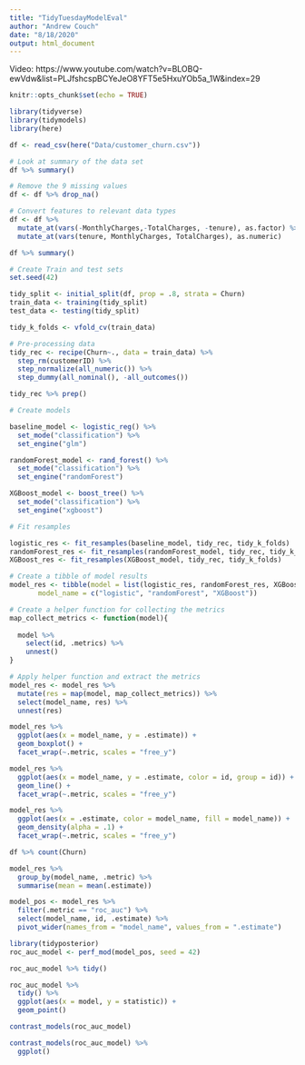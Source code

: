```yaml
---
title: "TidyTuesdayModelEval"
author: "Andrew Couch"
date: "8/18/2020"
output: html_document
---
```


Video: https://www.youtube.com/watch?v=BLOBQ-ewVdw&list=PLJfshcspBCYeJeO8YFT5e5HxuYOb5a_1W&index=29

```r
knitr::opts_chunk$set(echo = TRUE)
```

```r
library(tidyverse)
library(tidymodels)
library(here)

df <- read_csv(here("Data/customer_churn.csv"))
```

```r
# Look at summary of the data set 
df %>% summary()

# Remove the 9 missing values 
df <- df %>% drop_na()
```




```r
# Convert features to relevant data types 
df <- df %>% 
  mutate_at(vars(-MonthlyCharges,-TotalCharges, -tenure), as.factor) %>%
  mutate_at(vars(tenure, MonthlyCharges, TotalCharges), as.numeric)

df %>% summary()
```

```r
# Create Train and test sets
set.seed(42)

tidy_split <- initial_split(df, prop = .8, strata = Churn)
train_data <- training(tidy_split)
test_data <- testing(tidy_split)

tidy_k_folds <- vfold_cv(train_data)

```



```r
# Pre-processing data 
tidy_rec <- recipe(Churn~., data = train_data) %>% 
  step_rm(customerID) %>% 
  step_normalize(all_numeric()) %>% 
  step_dummy(all_nominal(), -all_outcomes())

tidy_rec %>% prep()

```


```r
# Create models 

baseline_model <- logistic_reg() %>% 
  set_mode("classification") %>% 
  set_engine("glm")

randomForest_model <- rand_forest() %>% 
  set_mode("classification") %>% 
  set_engine("randomForest")

XGBoost_model <- boost_tree() %>% 
  set_mode("classification") %>% 
  set_engine("xgboost")

```



```r
# Fit resamples

logistic_res <- fit_resamples(baseline_model, tidy_rec, tidy_k_folds)
randomForest_res <- fit_resamples(randomForest_model, tidy_rec, tidy_k_folds)
XGBoost_res <- fit_resamples(XGBoost_model, tidy_rec, tidy_k_folds)


```


```r
# Create a tibble of model results 
model_res <- tibble(model = list(logistic_res, randomForest_res, XGBoost_res),
       model_name = c("logistic", "randomForest", "XGBoost"))

# Create a helper function for collecting the metrics 
map_collect_metrics <- function(model){
  
  model %>% 
    select(id, .metrics) %>% 
    unnest()
}

# Apply helper function and extract the metrics 
model_res <- model_res %>% 
  mutate(res = map(model, map_collect_metrics)) %>% 
  select(model_name, res) %>% 
  unnest(res)
```

```r
model_res %>% 
  ggplot(aes(x = model_name, y = .estimate)) + 
  geom_boxplot() + 
  facet_wrap(~.metric, scales = "free_y")
```

```r
model_res %>% 
  ggplot(aes(x = model_name, y = .estimate, color = id, group = id)) + 
  geom_line() + 
  facet_wrap(~.metric, scales = "free_y")
```

```r
model_res %>% 
  ggplot(aes(x = .estimate, color = model_name, fill = model_name)) + 
  geom_density(alpha = .1) + 
  facet_wrap(~.metric, scales = "free_y")
```

```r
df %>% count(Churn)
```

```r
model_res %>% 
  group_by(model_name, .metric) %>% 
  summarise(mean = mean(.estimate))
```
```r
model_pos <- model_res %>% 
  filter(.metric == "roc_auc") %>% 
  select(model_name, id, .estimate) %>% 
  pivot_wider(names_from = "model_name", values_from = ".estimate")
```

```r
library(tidyposterior)
roc_auc_model <- perf_mod(model_pos, seed = 42)
```

```r
roc_auc_model %>% tidy()
```
```r
roc_auc_model %>% 
  tidy() %>% 
  ggplot(aes(x = model, y = statistic)) + 
  geom_point()
```


```r
contrast_models(roc_auc_model)
```
```r
contrast_models(roc_auc_model) %>% 
  ggplot()
```



